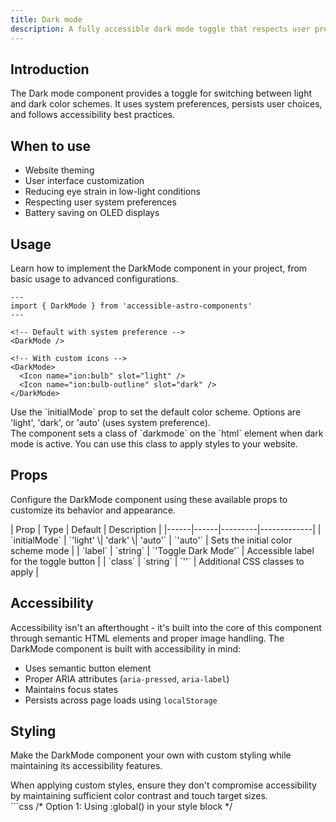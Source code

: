 ```yaml
---
title: Dark mode
description: A fully accessible dark mode toggle that respects user preferences and persists across page loads.
---
```



## Introduction

The Dark mode component provides a toggle for switching between light and dark color schemes. It uses system preferences, persists user choices, and follows accessibility best practices.

## When to use

- Website theming
- User interface customization
- Reducing eye strain in low-light conditions
- Respecting user system preferences
- Battery saving on OLED displays

## Usage

Learn how to implement the DarkMode component in your project, from basic usage to advanced configurations.

```astro
---
import { DarkMode } from 'accessible-astro-components'
---

<!-- Default with system preference -->
<DarkMode />

<!-- With custom icons -->
<DarkMode>
  <Icon name="ion:bulb" slot="light" />
  <Icon name="ion:bulb-outline" slot="dark" />
</DarkMode>
```

<Aside type="tip" title="Initial mode">
  Use the `initialMode` prop to set the default color scheme. Options are 'light', 'dark', or 'auto' (uses system preference).
</Aside>

<Aside title="Class .darkmode">
  The component sets a class of `darkmode` on the `html` element when dark mode is active. You can use this class to apply styles to your website.
</Aside>

## Props

Configure the DarkMode component using these available props to customize its behavior and appearance.

<div class="props-wrapper"> 
| Prop | Type | Default | Description |
|------|------|---------|-------------|
| `initialMode` | `'light' \| 'dark' \| 'auto'` | `'auto'` | Sets the initial color scheme mode |
| `label` | `string` | `'Toggle Dark Mode'` | Accessible label for the toggle button |
| `class` | `string` | `''` | Additional CSS classes to apply |
</div>

## Accessibility

Accessibility isn't an afterthought - it's built into the core of this component through semantic HTML elements and proper image handling. The DarkMode component is built with accessibility in mind:

- Uses semantic button element
- Proper ARIA attributes (`aria-pressed`, `aria-label`)
- Maintains focus states
- Persists across page loads using `localStorage`

## Styling

Make the DarkMode component your own with custom styling while maintaining its accessibility features.

<Aside type="caution" title="Accessibility considerations">
  When applying custom styles, ensure they don't compromise accessibility by maintaining sufficient color contrast and touch target sizes.
</Aside>

<Tabs>
  <TabItem label="Custom CSS">
    ```css
    /* Option 1: Using :global() in your style block */
    <style>
      :global(.darkmode-toggle) {
        font-size: 1.125rem;
        color: light-dark(hsl(215 8% 45%), hsl(215 8% 65%));
      }

      :global(.darkmode-toggle:hover) {
        color: light-dark(hsl(215 25% 27%), hsl(215 25% 89%));
      }

      /* Dark mode styles applied to html element */
      :global(.darkmode) {
        color-scheme: dark;
        background: hsl(0 0% 10%);
        color: hsl(0 0% 100%);
      }
    </style>

    /* Option 2: Using is:global on the style tag */
    <style is:global>
      .darkmode-toggle {
        font-size: 1.125rem;
        color: light-dark(hsl(215 8% 45%), hsl(215 8% 65%));
      }

      .darkmode-toggle:hover {
        color: light-dark(hsl(215 25% 27%), hsl(215 25% 89%));
      }

      /* Dark mode styles applied to html element */
      .darkmode {
        color-scheme: dark;
        background: hsl(0 0% 10%);
        color: hsl(0 0% 100%);
      }
    </style>
    ```
  </TabItem>
  <TabItem label="Tailwind Classes">
    ```astro
    <DarkMode 
      class="text-lg text-gray-600 hover:text-gray-900 dark:text-gray-400 dark:hover:text-gray-100"
    >
      <Icon 
        name="ion:sunny" 
        slot="light"
        class="w-6 h-6"
      />
      <Icon 
        name="ion:moon" 
        slot="dark"
        class="w-6 h-6"
      />
    </DarkMode>
    ```
  </TabItem>
</Tabs>

<Aside type="note" title="Style scoping">
  Astro components use scoped styles by default. To override component styles, you'll need to use either `:global()` selectors or the `is:global` directive on your style tag.
</Aside>

## Interactive examples

See the DarkMode component in action with these practical examples demonstrating different variants and styling options.

<Aside type="caution" title="Example component">
  The toggle here doesn't change the color scheme (just for itself) since Starlight has it's own dark mode toggle and doesn't use the `darkmode` class.
</Aside>

### Default style

<div class="not-content">
  <DarkMode />
</div>

### With custom icons

<div class="not-content">
  <DarkMode>
    <Icon name="ion:bulb" slot="light" />
    <Icon name="ion:bulb-outline" slot="dark" />
  </DarkMode>
</div>
